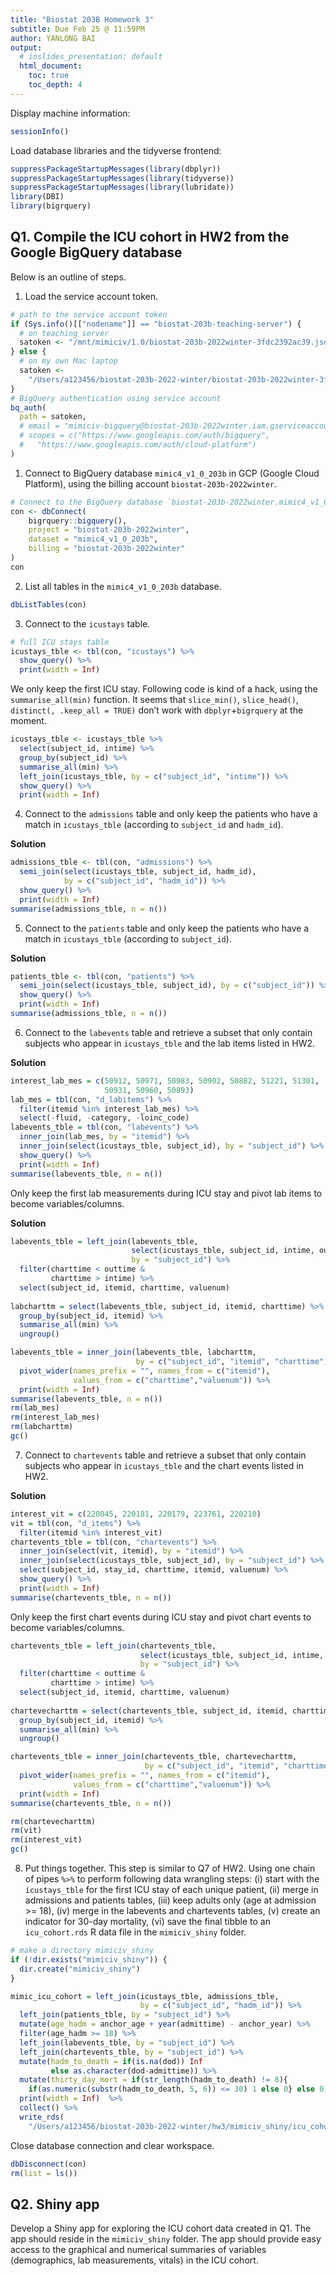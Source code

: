 ```yaml
---
title: "Biostat 203B Homework 3"
subtitle: Due Feb 25 @ 11:59PM
author: YANLONG BAI
output:
  # ioslides_presentation: default
  html_document:
    toc: true
    toc_depth: 4
---
```


Display machine information:
```r
sessionInfo()
```

Load database libraries and the tidyverse frontend:
```r
suppressPackageStartupMessages(library(dbplyr))
suppressPackageStartupMessages(library(tidyverse))
suppressPackageStartupMessages(library(lubridate))
library(DBI)
library(bigrquery)
```

## Q1. Compile the ICU cohort in HW2 from the Google BigQuery database 

Below is an outline of steps.

1. Load the service account token.
```r
# path to the service account token 
if (Sys.info()[["nodename"]] == "biostat-203b-teaching-server") {
  # on teaching server
  satoken <- "/mnt/mimiciv/1.0/biostat-203b-2022winter-3fdc2392ac39.json"
} else {
  # on my own Mac laptop
  satoken <- 
    "/Users/a123456/biostat-203b-2022-winter/biostat-203b-2022winter-3fdc2392ac39.json"
}
# BigQuery authentication using service account
bq_auth(
  path = satoken,
  # email = "mimiciv-bigquery@biostat-203b-2022winter.iam.gserviceaccount.com",
  # scopes = c("https://www.googleapis.com/auth/bigquery",
  #   "https://www.googleapis.com/auth/cloud-platform")
)
```



1. Connect to BigQuery database `mimic4_v1_0_203b` in GCP (Google Cloud Platform), using the billing account `biostat-203b-2022winter`.
```r
# Connect to the BigQuery database `biostat-203b-2022winter.mimic4_v1_0_203b`
con <- dbConnect(
    bigrquery::bigquery(),
    project = "biostat-203b-2022winter",
    dataset = "mimic4_v1_0_203b",
    billing = "biostat-203b-2022winter"
)
con
```

2. List all tables in the `mimic4_v1_0_203b` database.
```r
dbListTables(con)
```

3. Connect to the `icustays` table.
```r
# full ICU stays table
icustays_tble <- tbl(con, "icustays") %>%
  show_query() %>%
  print(width = Inf)
```
We only keep the first ICU stay. Following code is kind of a hack, using the `summarise_all(min)` function. It seems that `slice_min()`, `slice_head()`, `distinct(, .keep_all = TRUE)` don't work with `dbplyr`+`bigrquery` at the moment.
```r
icustays_tble <- icustays_tble %>% 
  select(subject_id, intime) %>% 
  group_by(subject_id) %>% 
  summarise_all(min) %>%
  left_join(icustays_tble, by = c("subject_id", "intime")) %>%
  show_query() %>%
  print(width = Inf)
```


4. Connect to the `admissions` table and only keep the patients who have a match in `icustays_tble` (according to `subject_id` and `hadm_id`).

**Solution**

```r
admissions_tble <- tbl(con, "admissions") %>%
  semi_join(select(icustays_tble, subject_id, hadm_id), 
            by = c("subject_id", "hadm_id")) %>%
  show_query() %>%
  print(width = Inf)
summarise(admissions_tble, n = n())
```

5. Connect to the `patients` table and only keep the patients who have a match in `icustays_tble` (according to `subject_id`).

**Solution**

```r
patients_tble <- tbl(con, "patients") %>%
  semi_join(select(icustays_tble, subject_id), by = c("subject_id")) %>%
  show_query() %>%
  print(width = Inf)
summarise(admissions_tble, n = n())
```

6. Connect to the `labevents` table and retrieve a subset that only contain subjects who appear in `icustays_tble` and the lab items listed in HW2. 

**Solution**

```r
interest_lab_mes = c(50912, 50971, 50983, 50902, 50882, 51221, 51301,
                     50931, 50960, 50893)
lab_mes = tbl(con, "d_labitems") %>%
  filter(itemid %in% interest_lab_mes) %>%
  select(-fluid, -category, -loinc_code)
labevents_tble = tbl(con, "labevents") %>%
  inner_join(lab_mes, by = "itemid") %>%
  inner_join(select(icustays_tble, subject_id), by = "subject_id") %>%
  show_query() %>%
  print(width = Inf)
summarise(labevents_tble, n = n())
```

Only keep the first lab measurements during ICU stay and pivot lab items to become variables/columns.

**Solution**

```r
labevents_tble = left_join(labevents_tble, 
                           select(icustays_tble, subject_id, intime, outtime),
                           by = "subject_id") %>%
  filter(charttime < outtime &
         charttime > intime) %>%
  select(subject_id, itemid, charttime, valuenum)
  
labcharttm = select(labevents_tble, subject_id, itemid, charttime) %>%
  group_by(subject_id, itemid) %>%
  summarise_all(min) %>%
  ungroup()

labevents_tble = inner_join(labevents_tble, labcharttm, 
                            by = c("subject_id", "itemid", "charttime")) %>%
  pivot_wider(names_prefix = "", names_from = c("itemid"), 
              values_from = c("charttime","valuenum")) %>%
  print(width = Inf)
summarise(labevents_tble, n = n())
rm(lab_mes)
rm(interest_lab_mes)
rm(labcharttm)
gc()
```

7. Connect to `chartevents` table and retrieve a subset that only contain subjects who appear in `icustays_tble` and the chart events listed in HW2.

**Solution**

```r
interest_vit = c(220045, 220181, 220179, 223761, 220210)
vit = tbl(con, "d_items") %>%
  filter(itemid %in% interest_vit)
chartevents_tble = tbl(con, "chartevents") %>%
  inner_join(select(vit, itemid), by = "itemid") %>%
  inner_join(select(icustays_tble, subject_id), by = "subject_id") %>%
  select(subject_id, stay_id, charttime, itemid, valuenum) %>%
  show_query() %>%
  print(width = Inf)
summarise(chartevents_tble, n = n())
```

Only keep the first chart events during ICU stay and pivot chart events to become variables/columns.

```r
chartevents_tble = left_join(chartevents_tble, 
                             select(icustays_tble, subject_id, intime, outtime), 
                             by = "subject_id") %>%
  filter(charttime < outtime &
         charttime > intime) %>%
  select(subject_id, itemid, charttime, valuenum)
  
chartevecharttm = select(chartevents_tble, subject_id, itemid, charttime) %>%
  group_by(subject_id, itemid) %>%
  summarise_all(min) %>%
  ungroup()

chartevents_tble = inner_join(chartevents_tble, chartevecharttm, 
                              by = c("subject_id", "itemid", "charttime")) %>%
  pivot_wider(names_prefix = "", names_from = c("itemid"), 
              values_from = c("charttime","valuenum")) %>%
  print(width = Inf)
summarise(chartevents_tble, n = n())

rm(chartevecharttm)
rm(vit)
rm(interest_vit)
gc()

```

8. Put things together. This step is similar to Q7 of HW2. Using one chain of pipes `%>%` to perform following data wrangling steps: (i) start with the `icustays_tble` for the first ICU stay of each unique patient, (ii) merge in admissions and patients tables, (iii) keep adults only (age at admission >= 18), (iv) merge in the labevents and chartevents tables, (v) create an indicator for 30-day mortality, (vi) save the final tibble to an `icu_cohort.rds` R data file in the `mimiciv_shiny` folder.

```r
# make a directory mimiciv_shiny
if (!dir.exists("mimiciv_shiny")) {
  dir.create("mimiciv_shiny")
}
```

```r
mimic_icu_cohort = left_join(icustays_tble, admissions_tble, 
                             by = c("subject_id", "hadm_id")) %>%
  left_join(patients_tble, by = "subject_id") %>%
  mutate(age_hadm = anchor_age + year(admittime) - anchor_year) %>%
  filter(age_hadm >= 18) %>%
  left_join(labevents_tble, by = "subject_id") %>%
  left_join(chartevents_tble, by = "subject_id") %>%
  mutate(hadm_to_death = if(is.na(dod)) Inf 
         else as.character(dod-admittime)) %>%
  mutate(thirty_day_mort = if(str_length(hadm_to_death) != 8){
    if(as.numeric(substr(hadm_to_death, 5, 6)) <= 30) 1 else 0} else 0) %>%
  print(width = Inf)  %>%
  collect() %>%
  write_rds(
    "/Users/a123456/biostat-203b-2022-winter/hw3/mimiciv_shiny/icu_cohort.rds")
```

Close database connection and clear workspace.
```r
dbDisconnect(con)
rm(list = ls())
```

## Q2. Shiny app

Develop a Shiny app for exploring the ICU cohort data created in Q1. The app should reside in the `mimiciv_shiny` folder. The app should provide easy access to the graphical and numerical summaries of variables (demographics, lab measurements, vitals) in the ICU cohort.

